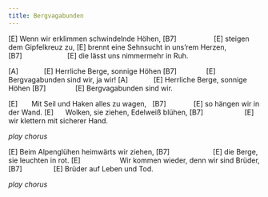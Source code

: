```yaml
---
title: Bergvagabunden
---
```


[E]
Wenn wir erklimmen schwindelnde Höhen,
[B7]                   [E]
steigen dem Gipfelkreuz zu,
[E]
brennt eine Sehnsucht in uns'rem Herzen,
[B7]                       [E]
die lässt uns nimmermehr in Ruh.


:::{.chorus}

[A]             [E]
Herrliche Berge, sonnige Höhen
[B7]               [E]
Bergvagabunden sind wir, ja wir!
[A]             [E]
Herrliche Berge, sonnige Höhen
[B7]               [E]
Bergvagabunden sind wir.

:::


[E]      
Mit Seil und Haken alles zu wagen,
  [B7]              [E]
so hängen wir in der Wand.
[E]     
Wolken, sie ziehen, Edelweiß blühen,
[B7]                     [E]
wir klettern mit sicherer Hand.

*play chorus*

[E]
Beim Alpenglühen heimwärts wir ziehen,
[B7]                      [E]
die Berge, sie leuchten in rot.
[E]                   
Wir kommen wieder, denn wir sind Brüder,
[B7]                [E]
Brüder auf Leben und Tod.


*play chorus*

